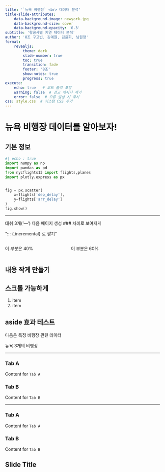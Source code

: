 ```yaml
---
title: '`뉴욕 비행장` <br> 데이터 분석'
title-slide-attributes: 
    data-background-image: newyork.jpg
    data-background-size: cover
    data-background-opacity: '0.3'  
subtitle: '항공사별 지연 데이터 분석' 
author: '8조 구교빈, 김예원, 김윤희, 남원정'
format: 
    revealjs:
        theme: dark
        slide-number: true
        toc: true
        transition: fade
        footer: '8조'
        show-notes: true
        progress: true
execute:
    echo: true   # 코드 출력 포함
    warning: false  # 경고 메시지 제거
    error: false  # 오류 발생 시 무시
css: style.css  # 커스텀 CSS 추가
---
```



# 뉴욕 비행장 데이터를 알아보자!
## 기본 정보



```python
#| echo : true
import numpy as np
import pandas as pd
from nycflights13 import flights,planes
import plotly.express as px


fig = px.scatter(
    x=flights['dep_delay'],
    y=flights['arr_delay']
)
fig.show()

```

---

대쉬 3개('---') 다음 페이지 생성
### 차례로 보여지게




"::: {.incremental} 로 쌓기"




:::: {.columns}

::: {.column width="40%"}
이 부분은 40%
:::

::: {.column width="60%"}
이 부분은 60%
:::

::::



## 내용 작게 만들기 {.smaller}

## 스크롤 가능하게 {.scrollable}
1. item
1. item





## aside 효과 테스트

다음은 특정 비행장 관련 데이터

::: aside
뉴욕 3개의 비행장
:::



---

::: {.panel-tabset}

### Tab A

Content for `Tab A`

### Tab B

Content for `Tab B`

:::



---

::: {.pannel-sidebar}
### Tab A

Content for `Tab A`

### Tab B

Content for `Tab B`

:::



## Slide Title {background-color="aquamarine"}